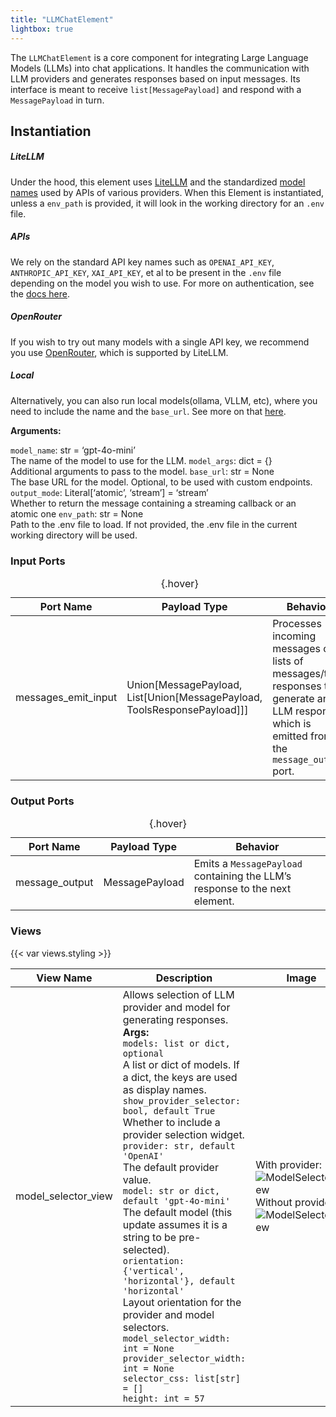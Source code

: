 ```yaml
---
title: "LLMChatElement"
lightbox: true
---
```


The `LLMChatElement` is a core component for integrating Large Language Models (LLMs) into chat applications. It handles the communication with LLM providers and generates responses based on input messages. Its interface is meant to receive `list[MessagePayload]` and respond with a `MessagePayload` in turn.

## Instantiation

##### LiteLLM

Under the hood, this element uses [LiteLLM](https://docs.litellm.ai/docs/) and the standardized [model names](https://models.litellm.ai) used by APIs of various providers.
When this Element is instantiated, unless a `env_path` is provided, it will look in the working directory for an `.env` file.

##### APIs

We rely on the standard API key names such as `OPENAI_API_KEY`, `ANTHROPIC_API_KEY`, `XAI_API_KEY`, et al to be present in the `.env` file depending on the model you wish to use. For more on authentication, see the [docs here](https://docs.litellm.ai/docs/set_keys).

##### OpenRouter

If you wish to try out many models with a single API key, we recommend you use [OpenRouter](https://docs.litellm.ai/docs/providers/openrouter), which is supported by LiteLLM. 

##### Local
Alternatively, you can also run local models(ollama, VLLM, etc), where you need to include the name and the `base_url`. See more on that [here](https://docs.litellm.ai/docs/providers/ollama).

**Arguments:**

`model_name`: str = 'gpt-4o-mini'<br>
<span class="tab">The name of the model to use for the LLM.</span>
`model_args`: dict = {}<br>
<span class="tab">Additional arguments to pass to the model.</span>
`base_url`: str = None<br>
<span class="tab">The base URL for the model. Optional, to be used with custom endpoints.</span>
`output_mode`: Literal['atomic', 'stream'] = 'stream'<br>
<span class="tab">Whether to return the message containing a streaming callback or an atomic one</span>
`env_path`: str = None<br>
<span class="tab">Path to the .env file to load. If not provided, the .env file in the current working directory will be used.</span>

### Input Ports

| Port Name            | Payload Type                                          | Behavior                                                                 |
|----------------------|-------------------------------------------------------|---------------------------------------------------------------------------|
| messages_emit_input  | Union[MessagePayload, List[Union[MessagePayload, ToolsResponsePayload]]] | Processes incoming messages or lists of messages/tool responses to generate an LLM response which is emitted from the `message_output` port. |

: {.hover}

### Output Ports

| Port Name            | Payload Type          | Behavior                                                        |
|----------------------|-----------------------|-----------------------------------------------------------------|
| message_output       | MessagePayload        | Emits a `MessagePayload` containing the LLM's response to the next element. |

: {.hover}

### Views
{{< var views.styling >}}

| View Name            | Description                                                                 | Image                                      |
|----------------------|-----------------------------------------------------------------------------|--------------------------------------------|
| model_selector_view  | Allows selection of LLM provider and model for generating responses.<br>**Args:**<br>`models: list or dict, optional`<br><span class="tab">A list or dict of models. If a dict, the keys are used as display names.</span><br>`show_provider_selector: bool, default True`<br><span class="tab">Whether to include a provider selection widget.</span><br>`provider: str, default 'OpenAI'`<br><span class="tab">The default provider value.</span><br>`model: str or dict, default 'gpt-4o-mini'`<br><span class="tab">The default model (this update assumes it is a string to be pre-selected).</span><br>`orientation: {'vertical', 'horizontal'}, default 'horizontal'`<br><span class="tab">Layout orientation for the provider and model selectors.</span><br>`model_selector_width: int = None`<br>`provider_selector_width: int = None`<br>`selector_css: list[str] = []`<br>`height: int = 57` | With provider:<br>![ModelSelectorView](model_selector_model.jpg){.lightbox}<br>Without provider:<br>![ModelSelectorView](model_selector_provider_model.jpg){.lightbox} |



